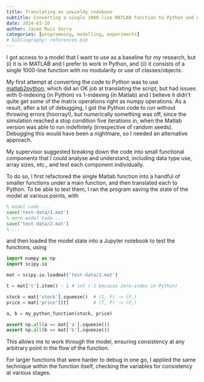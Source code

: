 ```yaml
---
title: Translating an unwieldy codebase
subtitle: Converting a single 1000-line MATLAB function to Python and not going insane
date: 2024-03-16
author: Jaime Ruiz Serra
categories: [programming, modelling, experiments]
# bibliography: references.bib
---
```


I got access to a model that I want to use as a baseline for my research, but (i) it is in MATLAB and I prefer to work in Python, and (ii) it consists of a single 1000-line function with no modularity or use of classes/objects.

My first attempt at converting the code to Python was to use [matlab2python](https://github.com/ebranlard/matlab2python), which did an OK job at translating the script, but had issues with 0-indexing (in Python) vs 1-indexing (in Matlab) and I believe it didn't quite get some of the matrix operations right as numpy operations. As a result, after a bit of debugging, I got the Python code to *run* without throwing errors (hoorray!), but numerically something was off, since the simulation reached a stop condition five iterations in, when the Matlab version was able to run indefintely (irrespective of random seeds). Debugging this would have been a nightmare, so I needed an alternative approach.

My supervisor suggested breaking down the code into small functional components that I could analyse and understand, including data type use, array sizes, etc., and test each component individually.

To do so, I first refactored the single Matlab function into a handful of smaller functions under a main function, and then translated each to Python. To be able to test them, I ran the program saving the state of the model at various points, with

```octave
% model code ...
save('test-data/1.mat')
% more model code ...
save('test-data/2.mat')
% ...
```

and then loaded the model state into a Jupyter notebook to test the functions, using

```python
import numpy as np
import scipy.io

mat = scipy.io.loadmat('test-data/1.mat')

t = mat['t'].item() - 1 # int (-1 because zero-index in Python)

stock = mat['stock'].squeeze()  # (1, F) -> (F,)
price = mat['price'][t]         # (T, F) -> (F,)

a, b = my_python_function(stock, price)

assert np.all(a == mat['a'].squeeze())
assert np.all(b == mat['b'].squeeze())
```

This allows me to work through the model, ensuring consistency at any arbitrary point in the flow of the function.

For larger functions that were harder to debug in one go, I applied the same technique within the function itself, checking the variables for consistency at various stages.